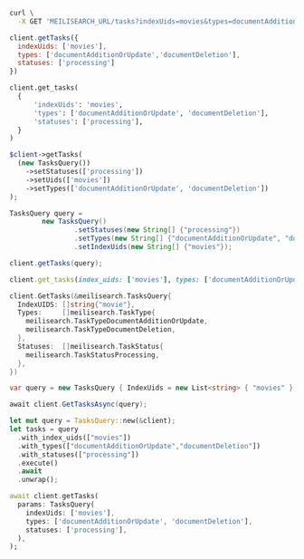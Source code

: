 <CodeGroup>

```bash cURL
curl \
  -X GET 'MEILISEARCH_URL/tasks?indexUids=movies&types=documentAdditionOrUpdate,documentDeletion&statuses=processing'
```

```javascript JS
client.getTasks({
  indexUids: ['movies'],
  types: ['documentAdditionOrUpdate','documentDeletion'],
  statuses: ['processing']
})
```

```python Python
client.get_tasks(
  {
      'indexUids': 'movies',
      'types': ['documentAdditionOrUpdate', 'documentDeletion'],
      'statuses': ['processing'],
  }
)
```

```php PHP
$client->getTasks(
  (new TasksQuery())
    ->setStatuses(['processing'])
    ->setUids(['movies'])
    ->setTypes(['documentAdditionOrUpdate', 'documentDeletion'])
);
```

```java Java
TasksQuery query =
        new TasksQuery()
                .setStatuses(new String[] {"processing"})
                .setTypes(new String[] {"documentAdditionOrUpdate", "documentDeletion"})
                .setIndexUids(new String[] {"movies"});

client.getTasks(query);
```

```ruby Ruby
client.get_tasks(index_uids: ['movies'], types: ['documentAdditionOrUpdate', 'documentDeletion'], statuses: ['processing'])
```

```go Go
client.GetTasks(&meilisearch.TasksQuery{
  IndexUIDS: []string{"movie"},
  Types:     []meilisearch.TaskType{
    meilisearch.TaskTypeDocumentAdditionOrUpdate,
    meilisearch.TaskTypeDocumentDeletion,
  },
  Statuses:  []meilisearch.TaskStatus{
    meilisearch.TaskStatusProcessing,
  },
})
```

```csharp C#
var query = new TasksQuery { IndexUids = new List<string> { "movies" }, Types = new List<TaskInfo> { TaskInfo.DocumentAdditionOrUpdate, TaskInfo.DocumentDeletion }, Statuses = new List<TaskInfoStatus> { TaskInfoStatus.Processing } };

await client.GetTasksAsync(query);
```

```rust Rust
let mut query = TasksQuery::new(&client);
let tasks = query
  .with_index_uids(["movies"])
  .with_types(["documentAdditionOrUpdate","documentDeletion"])
  .with_statuses(["processing"])
  .execute()
  .await
  .unwrap();
```

```dart Dart
await client.getTasks(
  params: TasksQuery(
    indexUids: ['movies'],
    types: ['documentAdditionOrUpdate', 'documentDeletion'],
    statuses: ['processing'],
  ),
);
```
</CodeGroup>